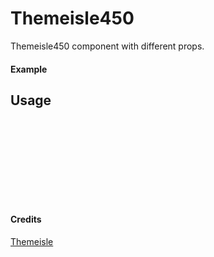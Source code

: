 
<Meta of={Themeisle450} title="Themeisle/Themeisle450" />

# Themeisle450

Themeisle450 component with different props.

#### Example

<Canvas of={Themeisle450.Primary} />

## Usage

```ts
import { Themeisle450 } from "yadl-ui";

const Example = () => {
  return (
      <Themeisle450 />
  );
};

export default Example;
```

#### Credits
[Themeisle](https://themeisle.com/illustrations)
